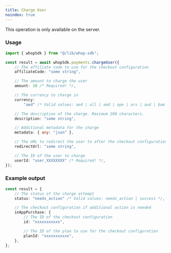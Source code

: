 ```yaml
---
title: Charge User
noindex: true
---
```

<Note>This operation is only available on the server.</Note>
### Usage

```typescript
import { whopSdk } from "@/lib/whop-sdk";

const result = await whopSdk.payments.chargeUser({
	// The affiliate code to use for the checkout configuration
	affiliateCode: "some string",

	// The amount to charge the user
	amount: 10 /* Required! */,

	// The currency to charge in
	currency:
		"aed" /* Valid values: aed | all | amd | ape | ars | aud | bam | bgn | bhd | bob | brl | bsd | btc | cad | chf | clp | cop | crc | czk | dkk | dop | dzd | egp | etb | eth | eur | gbp | ghs | gmd | gtq | gyd | hkd | huf | idr | ils | inr | jmd | jod | jpy | kes | khr | krw | kwd | lkr | mad | mdl | mga | mkd | mnt | mop | mur | mxn | myr | nad | ngn | nok | nzd | omr | pen | php | pkr | pln | pyg | qar | ron | rsd | rub | rwf | sar | sek | sgd | thb | tnd | try | ttd | twd | tzs | usd | uyu | uzs | vnd | xcd | xof | zar */ /* Required! */,

	// The description of the charge. Maximum 200 characters.
	description: "some string",

	// Additional metadata for the charge
	metadata: { any: "json" },

	// The URL to redirect the user to after the checkout configuration is created
	redirectUrl: "some string",

	// The ID of the user to charge
	userId: "user_XXXXXXXX" /* Required! */,
});

```

### Example output

```typescript
const result = {
	// The status of the charge attempt
	status: "needs_action" /* Valid values: needs_action | success */,

	// The checkout configuration if additional action is needed
	inAppPurchase: {
		// The ID of the checkout configuration
		id: "xxxxxxxxxxx",

		// The ID of the plan to use for the checkout configuration
		planId: "xxxxxxxxxxx",
	},
};

```
